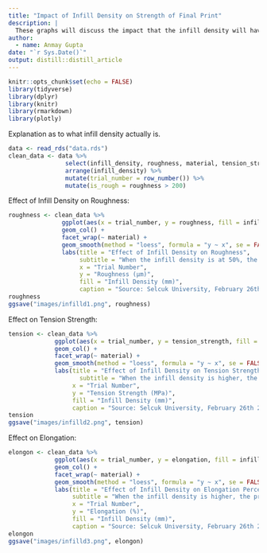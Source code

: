 ```yaml
---
title: "Impact of Infill Density on Strength of Final Print"
description: |
  These graphs will discuss the impact that the infill density will have on a 3D print.
author:
  - name: Anmay Gupta
date: "`r Sys.Date()`"
output: distill::distill_article
---
```


```r
knitr::opts_chunk$set(echo = FALSE)
library(tidyverse)
library(dplyr)
library(knitr)
library(rmarkdown)
library(plotly)
```


Explanation as to what infill density actually is.

```r
data <- read_rds("data.rds")
clean_data <- data %>%
                select(infill_density, roughness, material, tension_strength, elongation) %>%
                arrange(infill_density) %>% 
                mutate(trial_number = row_number()) %>%
                mutate(is_rough = roughness > 200)
```

Effect of Infill Density on Roughness:

```r
roughness <- clean_data %>%
               ggplot(aes(x = trial_number, y = roughness, fill = infill_density)) +
               geom_col() +
               facet_wrap(~ material) +
               geom_smooth(method = "loess", formula = "y ~ x", se = FALSE) + 
               labs(title = "Effect of Infill Density on Roughness",
                    subtitle = "When the infill density is at 50%, the printer is more\nlikely to make mistakes and create a rougher surface.",
                    x = "Trial Number",
                    y = "Roughness (µm)",
                    fill = "Infill Density (mm)",
                    caption = "Source: Selcuk University, February 26th 2019")
roughness
ggsave("images/infilld1.png", roughness)
```

Effect on Tension Strength:

```r
tension <- clean_data %>%
             ggplot(aes(x = trial_number, y = tension_strength, fill = infill_density)) +
             geom_col() +
             facet_wrap(~ material) +
             geom_smooth(method = "loess", formula = "y ~ x", se = FALSE) + 
             labs(title = "Effect of Infill Density on Tension Strength",
                    subtitle = "When the infill density is higher, the print is more likely to\nsustain a high load.",
                  x = "Trial Number",
                  y = "Tension Strength (MPa)",
                  fill = "Infill Density (mm)",
                  caption = "Source: Selcuk University, February 26th 2019")
tension
ggsave("images/infilld2.png", tension)
```

Effect on Elongation:

```r
elongon <- clean_data %>%
             ggplot(aes(x = trial_number, y = elongation, fill = infill_density)) +
             geom_col() +
             facet_wrap(~ material) +
             geom_smooth(method = "loess", formula = "y ~ x", se = FALSE) + 
             labs(title = "Effect of Infill Density on Elongation Percentage",
                  subtitle = "When the infill density is higher, the print is more likely to\nelongate and deform.",
                  x = "Trial Number",
                  y = "Elongation (%)",
                  fill = "Infill Density (mm)",
                  caption = "Source: Selcuk University, February 26th 2019")
elongon
ggsave("images/infilld3.png", elongon)
```


